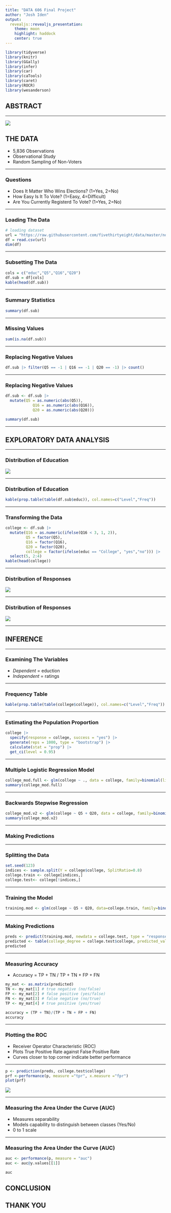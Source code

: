 ```yaml
---
title: "DATA 606 Final Project"
author: "Josh Iden"
output: 
  revealjs::revealjs_presentation:
    theme: moon
    highlight: haddock
    center: true
---
```


```r
library(tidyverse)
library(knitr)
library(GGally)
library(infer)
library(car)
library(caTools)
library(caret)
library(ROCR)
library(wesanderson)
```

## ABSTRACT

---

![](https://raw.githubusercontent.com/josh1den/DATA-606/main/PROJECT/IMAGES/abstract.png)

## THE DATA

- 5,836 Observations
- Observational Study
- Random Sampling of Non-Voters

---

### Questions

- Does It Matter Who Wins Elections? (1=Yes, 2=No)
- How Easy Is It To Vote? (1=Easy, 4=Difficult)
- Are You Currently Registerd To Vote? (1=Yes, 2=No)

---

### Loading The Data

```r
# loading dataset
url = "https://raw.githubusercontent.com/fivethirtyeight/data/master/non-voters/nonvoters_data.csv"
df = read.csv(url)
dim(df)
```

---

### Subsetting The Data

```r
cols = c("educ","Q5","Q16","Q20")
df.sub = df[cols]
kable(head(df.sub))
```

---

### Summary Statistics

```r
summary(df.sub)
```

---

### Missing Values

```r
sum(is.na(df.sub))
```

---

### Replacing Negative Values

```r
df.sub |> filter(Q5 == -1 | Q16 == -1 | Q20 == -1) |> count()
```

---

### Replacing Negative Values

```r
df.sub <- df.sub |>
  mutate(Q5 = as.numeric(abs(Q5)),
            Q16 = as.numeric(abs(Q16)),
            Q20 = as.numeric(abs(Q20)))

summary(df.sub)
```

---

## EXPLORATORY DATA ANALYSIS

---

### Distribution of Education

![](https://raw.githubusercontent.com/josh1den/DATA-606/main/PROJECT/IMAGES/dist_education.png)

---  

### Distribution of Education

```r
kable(prop.table(table(df.sub$educ)), col.names=c("Level","Freq"))
```
  
---  

### Transforming the Data  

```r
college <- df.sub |>
  mutate(Q16 = as.numeric(ifelse(Q16 < 3, 1, 2)),
         Q5 = factor(Q5),
         Q16 = factor(Q16),
         Q20 = factor(Q20),
         college = factor(ifelse(educ == "College", "yes","no"))) |>
  select(5, 2:4)
kable(head(college))
```


---  

### Distribution of Responses  
![](https://raw.githubusercontent.com/josh1den/DATA-606/main/PROJECT/IMAGES/scatter.png)

---   

### Distribution of Responses

![](https://raw.githubusercontent.com/josh1den/DATA-606/main/PROJECT/IMAGES/barplot.png)  

---  

## INFERENCE

---  

### Examining The Variables

- *Dependent* = eduction
- *Independent* = ratings  

---  

### Frequency Table

```r
kable(prop.table(table(college$college)), col.names=c("Level","Freq"))
```

---   

### Estimating the Population Proportion

```r
college |>
  specify(response = college, success = "yes") |>
  generate(reps = 1000, type = "bootstrap") |>
  calculate(stat = "prop") |>
  get_ci(level = 0.95)
```


---  

### Multiple Logistic Regression Model

```r
college_mod.full <- glm(college ~ ., data = college, family=binomial(link="logit"))
summary(college_mod.full)
```
  
---  

### Backwards Stepwise Regression

```r
college_mod.v2 <- glm(college ~ Q5 + Q20, data = college, family=binomial(link="logit"))
summary(college_mod.v2)
```

---  

### Making Predictions  

---   

### Splitting the Data  

```r
set.seed(123)
indices <- sample.split(Y = college$college, SplitRatio=0.8)
college.train <- college[indices,]
college.test<- college[!indices,]
```

---  

### Training the Model

```r
training.mod <- glm(college ~ Q5 + Q20, data=college.train, family=binomial(link="logit"))
```

---  

### Making Predictions  

```r
preds <- predict(training.mod, newdata = college.test, type = "response")
predicted <- table(college_degree = college.test$college, predicted_value = preds>0.4 )
predicted
```

--- 

### Measuring Accuracy

- Accuracy = TP + TN / TP + TN + FP + FN

```r
my_mat <- as.matrix(predicted)
TN <- my_mat[1] # true negative (no/false)
FP <- my_mat[2] # false positive (yes/false)
FN <- my_mat[3] # false negative (no/true)
TP <- my_mat[4] # true positive (yes/true)

accuracy = (TP + TN)/(TP + TN + FP + FN)
accuracy
```

---  

### Plotting the ROC

- Receiver Operator Characteristic (ROC) 
- Plots True Positive Rate against False Positive Rate
- Curves closer to top corner indicate better performance

---   

```r
p <- prediction(preds, college.test$college)
prf <-performance(p, measure ="tpr", x.measure ="fpr")
plot(prf)
```

![](https://raw.githubusercontent.com/josh1den/DATA-606/main/PROJECT/IMAGES/roc.png)  

---

### Measuring the Area Under the Curve (AUC)

- Measures separability
- Models capability to distinguish between classes (Yes/No)
- 0 to 1 scale  

---  

### Measuring the Area Under the Curve (AUC)  

```r
auc <- performance(p, measure = "auc")
auc <- auc@y.values[[1]]

auc
```

## CONCLUSION

## THANK YOU
